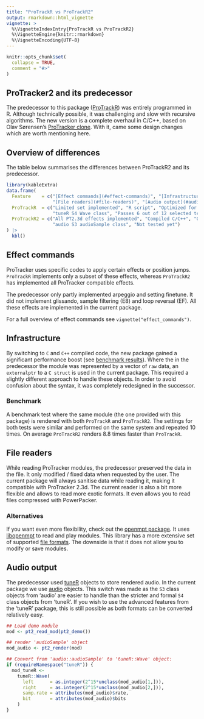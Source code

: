 ```yaml
---
title: "ProTrackR vs ProTrackR2"
output: rmarkdown::html_vignette
vignette: >
  %\VignetteIndexEntry{ProTrackR vs ProTrackR2}
  %\VignetteEngine{knitr::rmarkdown}
  %\VignetteEncoding{UTF-8}
---
```


```r
knitr::opts_chunk$set(
  collapse = TRUE,
  comment = "#>"
)
```

## ProTracker2 and its predecessor

The predecessor to this package ([ProTrackR](https://pepijn-devries.github.io/ProTrackR/)) was
entirely programmed in R. Although technically possible, it was challenging and slow with recursive algorithms.
The new version is a complete overhaul in C/C++, based on Olav S&oslash;rensen's
[ProTracker clone](https://16-bits.org/pt2.php). With it, came some design changes which are worth mentioning
here.

## Overview of differences

The table below summarises the differences between ProTrackR2 and its predecessor.

```r
library(kableExtra)
data.frame(
  Feature    = c("[Effect commands](#effect-commands)", "[Infrastructure](#infrastructure)",
                 "[File readers](#file-readers)", "[Audio output](#audio-output)", "OpenMPT test cases"),
  ProTrackR  = c("Limited set implemented", "R script", "Optimized for format preservation",
                 "tuneR S4 Wave class", "Passes 6 out of 12 selected tests"),
  ProTrackR2 = c("All PT2.3d effects implemented", "Compiled C/C++", "Optimized for PT2.3d compatibility",
                 "audio S3 audioSample class", "Not tested yet")
) |>
  kbl()
```

## Effect commands

ProTracker uses specific codes to apply certain effects or position jumps. `ProTrackR` implements only
a subset of these effects, whereas `ProTrackR2` has implemented all ProTracker compatible effects.

The predecessor only partly implemented arpeggio and setting finetune. It did not implement
glissando, sample filtering (E8) and loop reversal (EF). All these effects are implemented in
the current package.

For a full overview of effect commands see `vignette("effect_commands")`.

## Infrastructure

By switching to `C` and `C++` compiled code, the new package gained a significant
performance boost (see [benchmark results](#benchmark)). Where the in the predecessor
the module was represented by a vector of `raw` data, an `externalptr` to a `C struct`
is used in the current package. This required a slightly different approach to handle
these objects. In order to avoid confusion about the syntax, it was completely redesigned
in the successor.

<!--
TODO
S3 class instead of S4 etc.
changes in syntax, some examples side by side
-->

### Benchmark

A benchmark test where the same module (the one provided with this package) is rendered with
both `ProTrackR` and `ProTrackR2`. The settings for both tests were similar and performed
on the same system and repeated 10 times. On average `ProTrackR2` renders 8.8 times faster
than `ProTrackR`.

## File readers

While reading ProTracker modules, the predecessor preserved the data in the file. It only
modified / fixed data when requested by the user. The current package will always sanitise
data while reading it, making it compatible with ProTracker 2.3d. The current reader is
also a bit more flexible and allows to read more exotic formats. It even allows you to
read files compressed with PowerPacker.

### Alternatives

If you want even more flexibility, check out the [openmpt package](https://pepijn-devries.github.io/openmpt/).
It uses [libopenmpt](https://lib.openmpt.org/) to read and play modules. This library
has a more extensive set of supported [file formats](https://wiki.openmpt.org/Manual:_Module_formats).
The downside is that it does not allow you to modify or save modules.

## Audio output

The predecessor used [tuneR](https://cran.r-project.org/package=tuneR) objects to store
rendered audio. In the current package we use [audio](https://cran.r-project.org/package=tuneR)
objects. This switch was made as the `S3` class objects from 'audio' are easier to handle than the
stricter and formal `S4` class objects from 'tuneR'. If you wish to use the advanced features
from the 'tuneR' package, this is still possible as both formats can be converted relatively easy.

```r
## Load demo module
mod <- pt2_read_mod(pt2_demo())

## render 'audioSample' object
mod_audio <- pt2_render(mod)

## Convert from 'audio::audioSample' to 'tuneR::Wave' object:
if (requireNamespace("tuneR")) {
  mod_tuneR <-
    tuneR::Wave(
      left      = as.integer(2^15*unclass(mod_audio[1,])),
      right     = as.integer(2^15*unclass(mod_audio[2,])),
      samp.rate = attributes(mod_audio)$rate,
      bit       = attributes(mod_audio)$bits
    )
}
```
